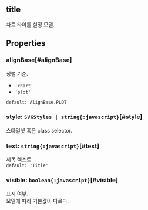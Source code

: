 ## title
차트 타이틀 설정 모델.
## Properties

### alignBase[#alignBase]
정렬 기준.  
- `'chart'` 
- `'plot'` 

`default: AlignBase.PLOT`  

### style: `SVGStyles | string{:javascript}`[#style]
스타일셋 혹은 class selector.  

### text: `string{:javascript}`[#text]
제목 텍스트  
`default: 'Title'`  

### visible: `boolean{:javascript}`[#visible]
표시 여부.\
모델에 따라 기본값이 다르다.
<FiddleLink label="Legend Visible" href="https:/jsfiddle.net/gh/get/library/pure/realgrid/realchart-demo/tree/master/common/legend-visible"/>  

